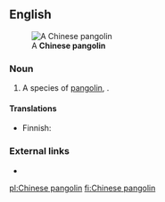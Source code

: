 ==English==
[[File:Pangolin's tail.jpg|thumb|A '''Chinese pangolin''']]

===Noun===
{{en-noun|head=[[Chinese]] [[pangolin]]}}

# A species of [[pangolin]], {{taxlink|Manis pentadactyla|species|noshow=1}}.

====Translations====
{{trans-top|species of pangolin}}
* Finnish: {{t|fi|kiinanmuurahaiskäpy}}
{{trans-mid}}
{{trans-bottom}}

===External links===
* {{pedia|pangolin}}

[[pl:Chinese pangolin]]
[[fi:Chinese pangolin]]